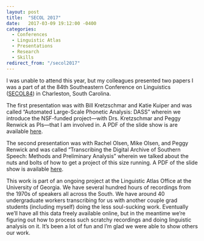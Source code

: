 ```yaml
---
layout: post
title:  "SECOL 2017"
date:   2017-03-09 19:12:00 -0400
categories:
  - Conferences
  - Linguistic Atlas
  - Presentations
  - Research
  - Skills
redirect_from: "/secol2017"
---
```


I was unable to attend this year, but my colleagues presented two papers I was a part of at the 84th Southeastern Conference on Linguistics ([SECOL84](http://conf2017.secol.org)) in Charleston, South Carolina.

The first presentation was with Bill Kretzschmar and Katie Kuiper and was called "Automated Large-Scale Phonetic Analysis: DASS" wherein we introduce the NSF-funded project---with Drs. Kretzschmar and Peggy Renwick as PIs---that I am involved in. A PDF of the slide show is are available [here](/downloads/170310-SECOL84a-slides.pdf).

The second presentation was with Rachel Olsen, Mike Olsen, and Peggy Renwick and was called "Transcribing the Digital Archive of Southern Speech: Methods and Preliminary Analysis" wherein we talked about the nuts and bolts of how to get a project of this size running. A PDF of the slide show is available [here](/downloads/170310-SECOL84b-slides.pdf).

This work is part of an ongoing project at the Linguistic Atlas Office at the University of Georgia. We have several hundred hours of recordings from the 1970s of speakers all across the South. We have around 40 undergraduate workers transcribing for us with another couple grad students (including myself) doing the less soul-sucking work. Eventually we'll have all this data freely available online, but in the meantime we're figuring out how to process such scratchy recordings and doing linguistic analysis on it. It's been a lot of fun and I'm glad we were able to show others our work.
